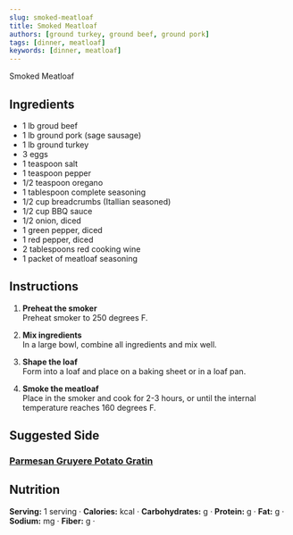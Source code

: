 ```yaml
---
slug: smoked-meatloaf
title: Smoked Meatloaf
authors: [ground turkey, ground beef, ground pork]
tags: [dinner, meatloaf]
keywords: [dinner, meatloaf]
---
```


Smoked Meatloaf
<!-- <img src="/img/chicken-and-orzo-skillet.jpg" alt="Creamy Chicken And Orzo Skillet Picture" width="800" height="670" /> -->

<!-- truncate -->


## Ingredients
- 1 lb groud beef
- 1 lb ground pork (sage sausage)
- 1 lb ground turkey
- 3 eggs
- 1 teaspoon salt
- 1 teaspoon pepper
- 1/2 teaspoon oregano
- 1 tablespoon complete seasoning
- 1/2 cup breadcrumbs (Itallian seasoned)
- 1/2 cup BBQ sauce
- 1/2 onion, diced
- 1 green pepper, diced
- 1 red pepper, diced
- 2 tablespoons red cooking wine
- 1 packet of meatloaf seasoning

## Instructions 
1. **Preheat the smoker**  
Preheat smoker to 250 degrees F.

2. **Mix ingredients**  
In a large bowl, combine all ingredients and mix well.

3. **Shape the loaf**  
Form into a loaf and place on a baking sheet or in a loaf pan.

4. **Smoke the meatloaf**  
Place in the smoker and cook for 2-3 hours, or until the internal temperature reaches 160 degrees F.

## Suggested Side
### [Parmesan Gruyere Potato Gratin](../sides/parmesan-gruyere-potato-gratin.md) 

## Nutrition
**Serving:** 1 serving · 
**Calories:** kcal · 
**Carbohydrates:** g · 
**Protein:** g · 
**Fat:** g · 
**Sodium:** mg · 
**Fiber:** g · 